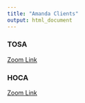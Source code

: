 ```yaml
---
title: "Amanda Clients"
output: html_document
---
```


### TOSA
[Zoom Link](https://zoom.us/j/418250059?pwd=V1pXKytzdlFjUXhqMk5ZTXdWSFVEZz09)


### HOCA
[Zoom Link](https://zoom.us/j/695430279?pwd=M1psRGd0eWplalRvSExnWGd6alEwUT09)